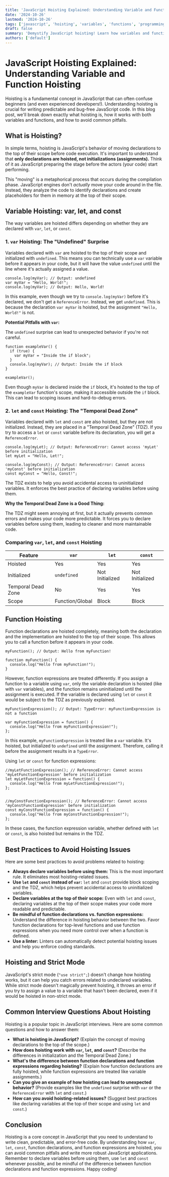```yaml
---
title: 'JavaScript Hoisting Explained: Understanding Variable and Function Hoisting'
date: '2024-10-26'
lastmod: '2024-10-26'
tags: ['javascript', 'hoisting', 'variables', 'functions', 'programming', 'interview questions']
draft: false
summary: 'Demystify JavaScript hoisting! Learn how variables and functions are hoisted to the top of their scope during compilation, preventing unexpected errors and improving your JavaScript code.'
authors: ['default']
---
```


# JavaScript Hoisting Explained: Understanding Variable and Function Hoisting

Hoisting is a fundamental concept in JavaScript that can often confuse beginners (and even experienced developers!). Understanding hoisting is crucial for writing predictable and bug-free JavaScript code. In this blog post, we'll break down exactly what hoisting is, how it works with both variables and functions, and how to avoid common pitfalls.

## What is Hoisting?

In simple terms, hoisting is JavaScript's behavior of moving declarations to the top of their scope before code execution. It's important to understand that **only declarations are hoisted, not initializations (assignments).** Think of it as JavaScript preparing the stage before the actors (your code) start performing.

This "moving" is a metaphorical process that occurs during the compilation phase. JavaScript engines don't _actually_ move your code around in the file. Instead, they analyze the code to identify declarations and create placeholders for them in memory at the top of their scope.

## Variable Hoisting: var, let, and const

The way variables are hoisted differs depending on whether they are declared with `var`, `let`, or `const`.

### 1. `var` Hoisting: The "Undefined" Surprise

Variables declared with `var` are hoisted to the top of their scope and initialized with `undefined`. This means you can technically use a `var` variable before it appears in your code, but it will have the value `undefined` until the line where it's actually assigned a value.

```plaintext
console.log(myVar); // Output: undefined
var myVar = "Hello, World!";
console.log(myVar); // Output: Hello, World!
```

In this example, even though we try to `console.log(myVar)` before it's declared, we don't get a `ReferenceError`. Instead, we get `undefined`. This is because the declaration `var myVar` is hoisted, but the assignment `"Hello, World!"` is not.

**Potential Pitfalls with `var`:**

The `undefined` surprise can lead to unexpected behavior if you're not careful.

```plaintext
function exampleVar() {
  if (true) {
    var myVar = "Inside the if block";
  }
  console.log(myVar); // Output: Inside the if block
}

exampleVar();
```

Even though `myVar` is declared inside the `if` block, it's hoisted to the top of the `exampleVar` function's scope, making it accessible outside the `if` block. This can lead to scoping issues and hard-to-debug errors.

### 2. `let` and `const` Hoisting: The "Temporal Dead Zone"

Variables declared with `let` and `const` are also hoisted, but they are not initialized. Instead, they are placed in a "Temporal Dead Zone" (TDZ). If you try to access a `let` or `const` variable before its declaration, you will get a `ReferenceError`.

```plaintext
console.log(myLet); // Output: ReferenceError: Cannot access 'myLet' before initialization
let myLet = "Hello, Let!";

console.log(myConst); // Output: ReferenceError: Cannot access 'myConst' before initialization
const myConst = "Hello, Const!";
```

The TDZ exists to help you avoid accidental access to uninitialized variables. It enforces the best practice of declaring variables before using them.

**Why the Temporal Dead Zone is a Good Thing:**

The TDZ might seem annoying at first, but it actually prevents common errors and makes your code more predictable. It forces you to declare variables before using them, leading to cleaner and more maintainable code.

### Comparing `var`, `let`, and `const` Hoisting

| Feature            | `var`           | `let`           | `const`         |
| ------------------ | --------------- | --------------- | --------------- |
| Hoisted            | Yes             | Yes             | Yes             |
| Initialized        | `undefined`     | Not Initialized | Not Initialized |
| Temporal Dead Zone | No              | Yes             | Yes             |
| Scope              | Function/Global | Block           | Block           |

## Function Hoisting

Function declarations are hoisted completely, meaning both the declaration and the implementation are hoisted to the top of their scope. This allows you to call a function before it appears in your code.

```plaintext
myFunction(); // Output: Hello from myFunction!

function myFunction() {
  console.log("Hello from myFunction!");
}
```

However, function expressions are treated differently. If you assign a function to a variable using `var`, only the variable declaration is hoisted (like with `var` variables), and the function remains uninitialized until the assignment is executed. If the variable is declared using `let` or `const` it would be subject to the TDZ as previously explained.

```plaintext
myFunctionExpression(); // Output: TypeError: myFunctionExpression is not a function

var myFunctionExpression = function() {
  console.log("Hello from myFunctionExpression!");
};
```

In this example, `myFunctionExpression` is treated like a `var` variable. It's hoisted, but initialized to `undefined` until the assignment. Therefore, calling it before the assignment results in a `TypeError`.

Using `let` or `const` for function expressions:

```plaintext
//myLetFunctionExpression(); // ReferenceError: Cannot access 'myLetFunctionExpression' before initialization
let myLetFunctionExpression = function() {
  console.log("Hello from myLetFunctionExpression!");
};


//myConstFunctionExpression(); // ReferenceError: Cannot access 'myConstFunctionExpression' before initialization
const myConstFunctionExpression = function() {
  console.log("Hello from myConstFunctionExpression!");
};
```

In these cases, the function expression variable, whether defined with `let` or `const`, is also hoisted but remains in the TDZ.

## Best Practices to Avoid Hoisting Issues

Here are some best practices to avoid problems related to hoisting:

- **Always declare variables before using them:** This is the most important rule. It eliminates most hoisting-related issues.
- **Use `let` and `const` instead of `var`:** `let` and `const` provide block scoping and the TDZ, which helps prevent accidental access to uninitialized variables.
- **Declare variables at the top of their scope:** Even with `let` and `const`, declaring variables at the top of their scope makes your code more readable and predictable.
- **Be mindful of function declarations vs. function expressions:** Understand the difference in hoisting behavior between the two. Favor function declarations for top-level functions and use function expressions when you need more control over when a function is defined.
- **Use a linter:** Linters can automatically detect potential hoisting issues and help you enforce coding standards.

## Hoisting and Strict Mode

JavaScript's strict mode (`"use strict";`) doesn't change how hoisting works, but it can help you catch errors related to undeclared variables. While strict mode doesn't magically prevent hoisting, it throws an error if you try to assign a value to a variable that hasn't been declared, even if it would be hoisted in non-strict mode.

## Common Interview Questions About Hoisting

Hoisting is a popular topic in JavaScript interviews. Here are some common questions and how to answer them:

- **What is hoisting in JavaScript?** (Explain the concept of moving declarations to the top of the scope.)
- **How does hoisting work with `var`, `let`, and `const`?** (Describe the differences in initialization and the Temporal Dead Zone.)
- **What's the difference between function declarations and function expressions regarding hoisting?** (Explain how function declarations are fully hoisted, while function expressions are treated like variable assignments.)
- **Can you give an example of how hoisting can lead to unexpected behavior?** (Provide examples like the `undefined` surprise with `var` or the `ReferenceError` with `let` and `const`.)
- **How can you avoid hoisting-related issues?** (Suggest best practices like declaring variables at the top of their scope and using `let` and `const`.)

## Conclusion

Hoisting is a core concept in JavaScript that you need to understand to write clean, predictable, and error-free code. By understanding how `var`, `let`, `const`, function declarations, and function expressions are hoisted, you can avoid common pitfalls and write more robust JavaScript applications. Remember to declare variables before using them, use `let` and `const` whenever possible, and be mindful of the difference between function declarations and function expressions. Happy coding!
